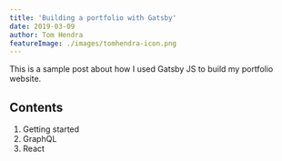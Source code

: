 ```yaml
---
title: 'Building a portfolio with Gatsby'
date: 2019-03-09
author: Tom Hendra
featureImage: ./images/tomhendra-icon.png
---
```


This is a sample post about how I used Gatsby JS to build my portfolio website.

## Contents

1. Getting started
2. GraphQL
3. React
